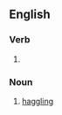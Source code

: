==English==

===Verb===
{{head|en|verb form}}

# {{present participle of|higgle|lang=en|nocat=1}}

===Noun===
{{en-noun}}

# [[haggling]]
